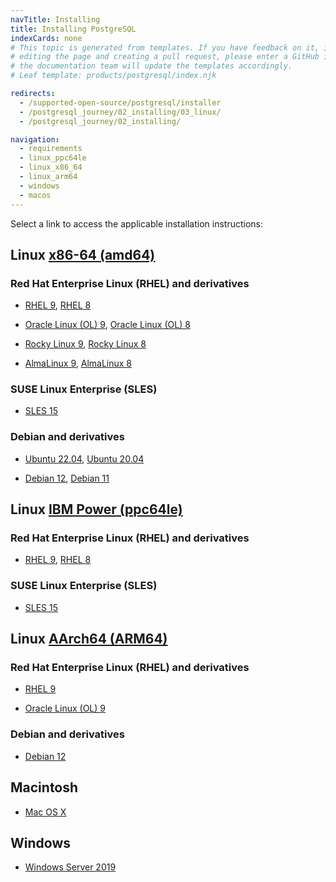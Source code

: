 ```yaml
---
navTitle: Installing
title: Installing PostgreSQL
indexCards: none
# This topic is generated from templates. If you have feedback on it, instead of
# editing the page and creating a pull request, please enter a GitHub issue and
# the documentation team will update the templates accordingly.
# Leaf template: products/postgresql/index.njk

redirects:
  - /supported-open-source/postgresql/installer
  - /postgresql_journey/02_installing/03_linux/
  - /postgresql_journey/02_installing/

navigation:
  - requirements
  - linux_ppc64le
  - linux_x86_64
  - linux_arm64
  - windows
  - macos
---
```


Select a link to access the applicable installation instructions:

## Linux [x86-64 (amd64)](linux_x86_64)

### Red Hat Enterprise Linux (RHEL) and derivatives

- [RHEL 9](linux_x86_64/postgresql_rhel_9), [RHEL 8](linux_x86_64/postgresql_rhel_8)

- [Oracle Linux (OL) 9](linux_x86_64/postgresql_rhel_9), [Oracle Linux (OL) 8](linux_x86_64/postgresql_rhel_8)

- [Rocky Linux 9](linux_x86_64/postgresql_other_linux_9), [Rocky Linux 8](linux_x86_64/postgresql_other_linux_8)

- [AlmaLinux 9](linux_x86_64/postgresql_other_linux_9), [AlmaLinux 8](linux_x86_64/postgresql_other_linux_8)

### SUSE Linux Enterprise (SLES)

- [SLES 15](linux_x86_64/postgresql_sles_15)

### Debian and derivatives

- [Ubuntu 22.04](linux_x86_64/postgresql_ubuntu_22), [Ubuntu 20.04](linux_x86_64/postgresql_ubuntu_20)

- [Debian 12](linux_x86_64/postgresql_debian_12), [Debian 11](linux_x86_64/postgresql_debian_11)

## Linux [IBM Power (ppc64le)](linux_ppc64le)

### Red Hat Enterprise Linux (RHEL) and derivatives

- [RHEL 9](linux_ppc64le/postgresql_rhel_9), [RHEL 8](linux_ppc64le/postgresql_rhel_8)

### SUSE Linux Enterprise (SLES)

- [SLES 15](linux_ppc64le/postgresql_sles_15)

## Linux [AArch64 (ARM64)](linux_arm64)

### Red Hat Enterprise Linux (RHEL) and derivatives

- [RHEL 9](linux_arm64/postgresql_rhel_9)

- [Oracle Linux (OL) 9](linux_arm64/postgresql_rhel_9)

### Debian and derivatives

- [Debian 12](linux_arm64/postgresql_debian_12)

## Macintosh

- [Mac OS X](macos)

## Windows

- [Windows Server 2019](windows)
